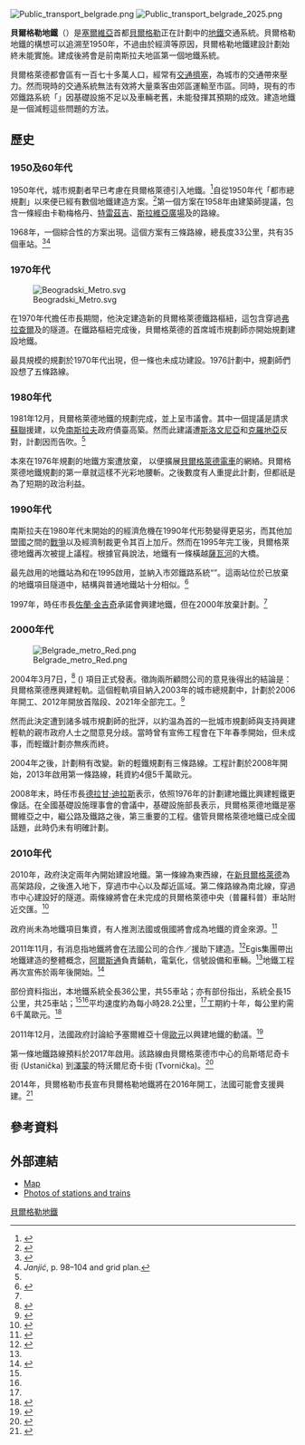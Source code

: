{{Infobox Public transit
|name = 贝尔格莱德地铁<br>{{lang|sr|Београдски метро<br/> Beogradski metro}}
|image = 
|imagesize= 150px
|locale = {{SER}}[[贝尔格莱德|贝尔格莱德]] 
|transit_type = [[地铁|地铁]]
|began_operation = 未開通
|system_length = 
|lines = 
|stations = 
|ridership = 
|track_gauge = 
|operator = 
}}
[[File:Public_transport_belgrade.png|thumb]]
[[File:Public_transport_belgrade_2025.png|thumb]]

'''貝爾格勒地鐵'''（{{lang-sr|Београдски метро/ Beogradski metro}}）是[[塞爾維亞|塞爾維亞]]首都[[貝爾格勒|貝爾格勒]]正在計劃中的[[地鐵|地鐵]]交通系統。貝爾格勒地鐵的構想可以追溯至1950年，不過由於經濟等原因，貝爾格勒地鐵建設計劃始終未能實施。建成後將會是前南斯拉夫地區第一個地鐵系統。

貝爾格萊德都會區有一百七十多萬人口，經常有[[交通擠塞|交通擠塞]]，為城市的交通帶來壓力。然而現時的交通系統無法有效將大量乘客由郊區運輸至市區。同時，現有的市郊鐵路系統「{{link-de|Beovoz|Beovoz}}」因基礎設施不足以及車輛老舊，未能發揮其預期的成效。建造地鐵是一個減輕這些問題的方法。

==歷史==

===1950及60年代===
1950年代，城市規劃者早已考慮在貝爾格萊德引入地鐵。<ref name="b92.net">{{cite web|url=http://www.b92.net/biz/vesti/srbija.php?yyyy=2011&mm=11&dd=08&nav_id=555828|title=Zašto Beograd odavno nema metro? - B92.net|publisher=|access-date=2015-12-12|archive-date=2012-01-17|archive-url=https://web.archive.org/web/20120117062543/http://www.b92.net/biz/vesti/srbija.php?yyyy=2011&mm=11&dd=08&nav_id=555828|dead-url=no}}</ref>自從1950年代「都市總規劃」以來便已經有數個地鐵建造方案。<ref name="vreme0797">{{cite news|url=http://www.scc.rutgers.edu/serbian_digest/300/t300-6.htm|title=Lightly made promises|author=Uroš Komlenović|newspaper=[[Vreme|Vreme]]|issue=300|date=1997-07-05|accessdate=2010-10-19|archive-date=2008-06-22|archive-url=https://web.archive.org/web/20080622111907/http://www.scc.rutgers.edu/serbian_digest/300/t300-6.htm|dead-url=no}}</ref>第一個方案在1958年由建築師{{link-sr|尼古拉·杜布洛維奇|Nikola Dobrović}}提議，包含一條經由卡勒梅格丹、[[特雷茲吉|特雷茲吉]]、[[斯拉維亞廣場|斯拉維亞廣場]]及{{link-sr|丘布拉|Čubura (Beograd)}}的路線。

1968年，一個綜合性的方案出現。這個方案有三條路線，總長度33公里，共有35個車站。<ref name="ekonomist0304">{{cite web |url=http://www.ekonomist.co.rs/magazin/em200/sic/sic7.htm |language=sr |title=Laki metro: Težak ispit |author=Biljana Korica Vukaјlović |publisher=Ekonomist |work=Issue 200 |date=2004-04-22 |accessdate=2007-09-25 |deadurl=yes |archiveurl=https://web.archive.org/web/20150619221034/http://www.ekonomist.co.rs/magazin/em200/sic/sic7.htm |archivedate=2015-06-19 }}</ref><ref name="janjic">''Јanjić'', p. 98–104 and grid plan.</ref>

===1970年代===
[[File:Beogradski_Metro.svg|thumb]]

在1970年代{{Link-sr|布蘭科·佩西奇|Бранко Пешић}}擔任市長期間，他決定建造新的貝爾格萊德鐵路樞紐，這包含穿過[[弗拉查爾|弗拉查爾]]及{{link-en|德迪涅|Dedinje}}的隧道。在鐵路樞紐完成後，貝爾格萊德的首席城市規劃師{{Link-sr|布兰尼斯拉夫·約温|Бранислав Јовин}}亦開始規劃建設地鐵。

最具規模的規劃於1970年代出現，但一條也未成功建設。1976計劃中，規劃師們設想了五條路線。

===1980年代===
1981年12月，貝爾格萊德地鐵的規劃完成，並上呈市議會。其中一個提議是請求[[蘇聯|蘇聯]]援建，以免[[南斯拉夫社會主義聯邦共和國|南斯拉夫]]政府債臺高築。然而此建議遭[[斯洛文尼亞|斯洛文尼亞]]和[[克羅地亞|克羅地亞]]反對，計劃因而告吹。<ref name="vreme0797"/>

本來在1976年規劃的地鐵方案遭放棄， 以便擴展[[貝爾格萊德電車|貝爾格萊德電車]]的網絡。貝爾格萊德地鐵規劃的第一章就這樣不光彩地腰斬。之後數度有人重提此計劃，但都祇是為了短期的政治利益。

===1990年代===
南斯拉夫在1980年代末開始的的經濟危機在1990年代形勢變得更惡劣，而其他加盟國之間的[[南斯拉夫內戰|戰爭]]以及經濟制裁更令其百上加斤。然而在1995年{{link-en|貝爾格萊德鐵路樞紐|Belgrade railway junction}}完工後，貝爾格萊德地鐵再次被提上議程。根據官員說法，地鐵有一條橫越[[薩瓦河|薩瓦河]]的大橋。

最先啟用的地鐵站為{{link-en|吳克紀念碑|Vukov Spomenik}}和{{link-en|卡拉喬爾傑公園|Karađorđev Park}}在1995啟用，並納入市郊鐵路系統“{{link-en|Beovoz|Beovoz}}”。這兩站位於已放棄的地鐵項目隧道中，結構與普通地鐵站十分相似。<ref>{{cite web|url=http://www.niskogradnja.co.rs/reference/podzemna_n.html|title=Energoprojekt|publisher=Niskogradnja|date=|accessdate=2011-01-08|deadurl=yes|archiveurl=https://web.archive.org/web/20120315105553/http://www.niskogradnja.co.rs/reference/podzemna_n.html|archivedate=2012-03-15}}</ref>

1997年，時任市長[[佐蘭·金吉奇|佐蘭·金吉奇]]承諾會興建地鐵，但在2000年放棄計劃。<ref name="b92.net"/>

===2000年代===
[[File:Belgrade_metro_Red.png|thumb]]

2004年3月7日，<ref name="Urban Rail">{{cite web|url=http://www.urbanrail.net/eu/bel/beograd.htm|author=Urban Rail|title=Belgrade Metro Project|year=2004|accessdate=2009-09-09|deadurl=yes|archiveurl=https://web.archive.org/web/20110514005105/http://www.urbanrail.net/eu/bel/beograd.htm|archivedate=2011-05-14}}</ref> {{link-sr|貝爾格萊德輕鐵|BELAM}} ({{lang|sr|{{font|font={{lang-sr-cyrl/raw}}|БЕЛАМ/BELAM}}}}) 項目正式發表。徵詢兩所顧問公司的意見後得出的結論是：貝爾格萊德應興建輕軌。這個輕軌項目納入2003年的城市總規劃中，計劃於2006年開工、2012年開放首階段、2021年全部完工。<ref>{{cite web|url=http://www.urbanrail.net/eu/bel/beograd.htm|title=Belgrade Metro project|publisher=UrbanRail.Net|date=2004-07-03|accessdate=2011-01-08|deadurl=yes|archiveurl=https://web.archive.org/web/20110514005105/http://www.urbanrail.net/eu/bel/beograd.htm|archivedate=2011-05-14}}</ref>

然而此決定遭到諸多城市規劃師的批評，以約温為首的一批城市規劃師與支持興建輕軌的親市政府人士之間意見分歧。當時曾有宣佈工程會在下年春季開始，但未成事，而輕鐵計劃亦無疾而終。

2004年之後，計劃稍有改變。新的輕鐵規劃有三條路線。工程計劃於2008年開始，2013年啟用第一條路線，耗資約4億5千萬歐元。

2008年末，時任市長[[德拉甘·迪拉斯|德拉甘·迪拉斯]]表示，依照1976年的計劃建地鐵比興建輕鐵更像話。在全國基礎設施理事會的會議中，基礎設施部長{{Link-en|米盧廷·米爾孔伊奇|Milutin Mrkonjić}}表示，貝爾格萊德地鐵是塞爾維亞之中，繼公路及鐵路之後，第三重要的工程。儘管貝爾格萊德地鐵已成全國話題，此時仍未有明確計劃。

===2010年代===
2010年，政府決定兩年內開始建設地鐵。第一條線為東西線，在[[新貝爾格萊德|新貝爾格萊德]]為高架路段，之後進入地下，穿過市中心以及鄰近區域。第二條路線為南北線，穿過市中心建設好的隧道。兩條線將會在未完成的貝爾格萊德中央（普羅科普）車站附近交匯。<ref>{{cite web|url=http://www.b92.net/eng/news/business-article.php?yyyy=2010&mm=05&dd=15&nav_id=67156|title=News - Mayor: Construction of metro to begin in two years|publisher=B92|date=2010-05-15|accessdate=2011-01-08|deadurl=yes|archiveurl=https://web.archive.org/web/20121103213139/http://www.b92.net/eng/news/business-article.php?yyyy=2010&mm=05&dd=15&nav_id=67156|archivedate=2012-11-03}}</ref>

政府尚未為地鐵項目集資，有人推測法國或俄國將會成為地鐵的資金來源。<ref>{{cite web|url=http://www.trud.ru/issue/article.php?id=200212182250301|title=Trid newspaper: To build the metro in Belgrade|publisher=Trud.ru|date=|accessdate=2011-01-08|archive-date=2008-08-29|archive-url=https://web.archive.org/web/20080829190527/http://www.trud.ru/issue/article.php?id=200212182250301|dead-url=no}}</ref>

2011年11月，有消息指地鐵將會在法國公司的合作／援助下建造。<ref name="railwaygazette.com">{{cite web|url=http://www.railwaygazette.com/nc/news/single-view/view/beograd-metro-planning-agreement-signed.html|title=Beograd metro planning agreement signed|first=DVV Media|last=UK|publisher=|access-date=2016-06-22|archive-date=2012-06-29|archive-url=https://web.archive.org/web/20120629101122/http://www.railwaygazette.com/nc/news/single-view/view/beograd-metro-planning-agreement-signed.html|dead-url=no}}</ref>Egis集團帶出地鐵建造的整體概念，[[阿爾斯通|阿爾斯通]]負責鋪軌，電氣化，信號設備和車輛。<ref name="railwaygazette.com"/>地鐵工程再次宣佈於兩年後開始。<ref name="smedia.rs">{{cite web|url=http://www.smedia.rs/biznis/vest/31258/Metro-Grad-Beograd-Bozidar-Djelic-Dragan-Djilas-Pjer-Lelus-Beogradski-metro-postaje-stvarnost.html|title=Najnovije vesti, Beograd, Srbija, Smedia|publisher=|accessdate=2016-06-22|archive-date=2011-11-19|archive-url=https://web.archive.org/web/20111119225839/http://www.smedia.rs/biznis/vest/31258/Metro-Grad-Beograd-Bozidar-Djelic-Dragan-Djilas-Pjer-Lelus-Beogradski-metro-postaje-stvarnost.html|dead-url=no}}</ref>

部份資料指出，本地鐵系統全長36公里，共55車站；亦有部份指出，系統全長15公里，共25車站；<ref name="railwaygazette.com"/><ref name="smedia.rs"/>平均速度約為每小時28.2公里，<ref name="smedia.rs"/>工期約十年，每公里約需6千萬歐元。<ref>{{cite web|url=http://www.beta.rs/?tip=article&kategorija=ekonomija&ida=2605474&id=&ime=|title=Početna - Novinska agencija Beta|publisher=|deadurl=yes|archiveurl=https://web.archive.org/web/20120518204716/http://www.beta.rs/?tip=article&kategorija=ekonomija&ida=2605474&id=&ime=|archivedate=2012-05-18|access-date=2016-06-22}}</ref>

2011年12月，法國政府討論給予塞爾維亞十億[[歐元|歐元]]以興建地鐵的動議。<ref>{{cite web|url=http://www.b92.net/biz/vesti/srbija.php?yyyy=2011&mm=12&dd=01&nav_id=562313|title=Od Francuza milijarda evra za metro - B92.net|publisher=|access-date=2016-06-22|archive-date=2019-06-10|archive-url=https://web.archive.org/web/20190610122920/https://www.b92.net/biz/vesti/srbija.php?yyyy=2011&mm=12&dd=01&nav_id=562313|dead-url=no}}</ref>

第一條地鐵路線預料於2017年啟用。該路線由貝爾格萊德市中心的烏斯塔尼奇卡街 (Ustanička) 到[[澤蒙|澤蒙]]的特沃爾尼奇卡街 (Tvornička)。<ref>{{cite web|url=http://www.24sata.rs/vesti/beograd/vest/prva-linija-metroa-2017-godine-od-ustanicke-do-tvornicke-ulice/15212.phtml|title=Prva linija metroa 2017. godine od Ustaničke do Tvorničke ulice|publisher=|access-date=2016-06-22|archive-url=https://web.archive.org/web/20140714191435/http://www.24sata.rs/vesti/beograd/vest/prva-linija-metroa-2017-godine-od-ustanicke-do-tvornicke-ulice/15212.phtml|archive-date=2014-07-14|dead-url=yes}}</ref>

2014年，貝爾格勒市長宣布貝爾格勒地鐵將在2016年開工，法國可能會支援興建。<ref>{{cite web|url=http://www.b92.net/biz/vesti/srbija.php?yyyy=2014&mm=07&dd=04&nav_id=872304|title=Mali: Metro otpočinjemo do 2016. - B92.net|publisher=|access-date=2015-12-12|archive-date=2020-10-20|archive-url=https://web.archive.org/web/20201020211026/https://www.b92.net/biz/vesti/srbija.php?yyyy=2014&mm=07&dd=04&nav_id=872304|dead-url=no}}</ref>

==參考資料==
{{Reflist|colwidth=30em}}

==外部連結==
*[http://transphoto.ru/photo/330985/ Map] {{Wayback|url=http://transphoto.ru/photo/330985/ |date=20190605194623 }}
*[http://transphoto.ru/articles/1868/ Photos of stations and trains] {{Wayback|url=http://transphoto.ru/articles/1868/ |date=20190915201033 }}

[[Category:貝爾格勒地鐵|貝爾格勒地鐵]]
